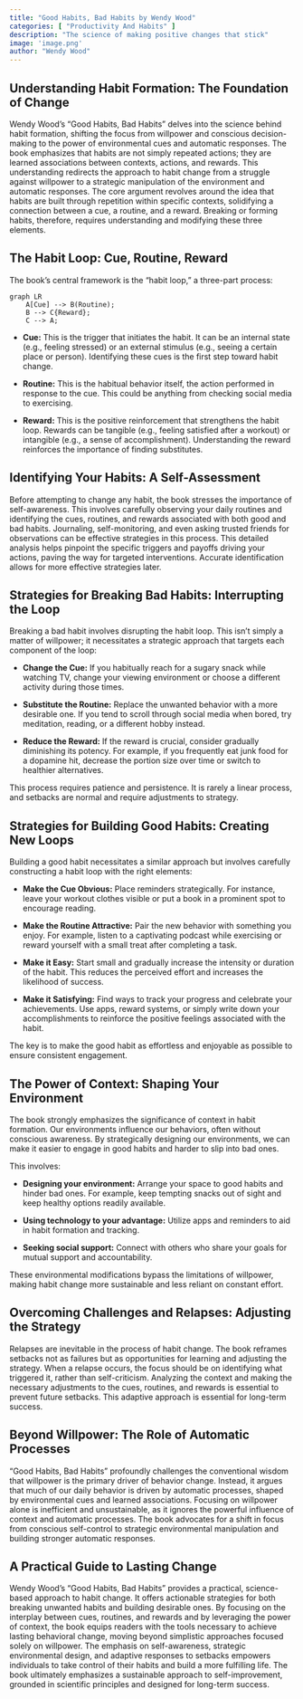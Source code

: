 ```yaml
---
title: "Good Habits, Bad Habits by Wendy Wood"
categories: [ "Productivity And Habits" ]
description: "The science of making positive changes that stick"
image: 'image.png'
author: "Wendy Wood"
---
```

## Understanding Habit Formation: The Foundation of Change

Wendy Wood's "Good Habits, Bad Habits" delves into the science behind habit formation, shifting the focus from willpower and conscious decision-making to the power of environmental cues and automatic responses.  The book emphasizes that habits are not simply repeated actions; they are learned associations between contexts, actions, and rewards.  This understanding redirects the approach to habit change from a struggle against willpower to a strategic manipulation of the environment and automatic responses.  The core argument revolves around the idea that habits are built through repetition within specific contexts, solidifying a connection between a cue, a routine, and a reward.  Breaking or forming habits, therefore, requires understanding and modifying these three elements.

## The Habit Loop: Cue, Routine, Reward

The book's central framework is the "habit loop," a three-part process:

```mermaid
graph LR
    A[Cue] --> B(Routine);
    B --> C{Reward};
    C --> A;
```

* **Cue:** This is the trigger that initiates the habit. It can be an internal state (e.g., feeling stressed) or an external stimulus (e.g., seeing a certain place or person).  Identifying these cues is the first step toward habit change.

* **Routine:** This is the habitual behavior itself, the action performed in response to the cue.  This could be anything from checking social media to exercising.

* **Reward:** This is the positive reinforcement that strengthens the habit loop. Rewards can be tangible (e.g., feeling satisfied after a workout) or intangible (e.g., a sense of accomplishment).  Understanding the reward reinforces the importance of finding substitutes.


## Identifying Your Habits: A Self-Assessment

Before attempting to change any habit, the book stresses the importance of self-awareness.  This involves carefully observing your daily routines and identifying the cues, routines, and rewards associated with both good and bad habits.  Journaling, self-monitoring, and even asking trusted friends for observations can be effective strategies in this process.  This detailed analysis helps pinpoint the specific triggers and payoffs driving your actions, paving the way for targeted interventions. Accurate identification allows for more effective strategies later.


## Strategies for Breaking Bad Habits:  Interrupting the Loop

Breaking a bad habit involves disrupting the habit loop. This isn't simply a matter of willpower; it necessitates a strategic approach that targets each component of the loop:

* **Change the Cue:**  If you habitually reach for a sugary snack while watching TV, change your viewing environment or choose a different activity during those times.

* **Substitute the Routine:** Replace the unwanted behavior with a more desirable one. If you tend to scroll through social media when bored, try meditation, reading, or a different hobby instead.

* **Reduce the Reward:** If the reward is crucial, consider gradually diminishing its potency.  For example, if you frequently eat junk food for a dopamine hit, decrease the portion size over time or switch to healthier alternatives.

This process requires patience and persistence.  It is rarely a linear process, and setbacks are normal and require adjustments to strategy.

## Strategies for Building Good Habits:  Creating New Loops

Building a good habit necessitates a similar approach but involves carefully constructing a habit loop with the right elements:

* **Make the Cue Obvious:** Place reminders strategically.  For instance, leave your workout clothes visible or put a book in a prominent spot to encourage reading.

* **Make the Routine Attractive:** Pair the new behavior with something you enjoy. For example, listen to a captivating podcast while exercising or reward yourself with a small treat after completing a task.

* **Make it Easy:** Start small and gradually increase the intensity or duration of the habit.  This reduces the perceived effort and increases the likelihood of success.

* **Make it Satisfying:** Find ways to track your progress and celebrate your achievements.  Use apps, reward systems, or simply write down your accomplishments to reinforce the positive feelings associated with the habit.

The key is to make the good habit as effortless and enjoyable as possible to ensure consistent engagement.

## The Power of Context: Shaping Your Environment

The book strongly emphasizes the significance of context in habit formation. Our environments influence our behaviors, often without conscious awareness. By strategically designing our environments, we can make it easier to engage in good habits and harder to slip into bad ones.

This involves:

* **Designing your environment:** Arrange your space to good habits and hinder bad ones.  For example, keep tempting snacks out of sight and keep healthy options readily available.

* **Using technology to your advantage:** Utilize apps and reminders to aid in habit formation and tracking.

* **Seeking social support:** Connect with others who share your goals for mutual support and accountability.

These environmental modifications bypass the limitations of willpower, making habit change more sustainable and less reliant on constant effort.


## Overcoming Challenges and Relapses:  Adjusting the Strategy

Relapses are inevitable in the process of habit change. The book reframes setbacks not as failures but as opportunities for learning and adjusting the strategy. When a relapse occurs, the focus should be on identifying what triggered it, rather than self-criticism. Analyzing the context and making the necessary adjustments to the cues, routines, and rewards is essential to prevent future setbacks. This adaptive approach is essential for long-term success.


##  Beyond Willpower:  The Role of Automatic Processes

"Good Habits, Bad Habits" profoundly challenges the conventional wisdom that willpower is the primary driver of behavior change. Instead, it argues that much of our daily behavior is driven by automatic processes, shaped by environmental cues and learned associations.   Focusing on willpower alone is inefficient and unsustainable,  as it ignores the powerful influence of context and automatic processes.  The book advocates for a shift in focus from conscious self-control to strategic environmental manipulation and building stronger automatic responses.

## A Practical Guide to Lasting Change

Wendy Wood’s "Good Habits, Bad Habits" provides a practical, science-based approach to habit change. It offers actionable strategies for both breaking unwanted habits and building desirable ones. By focusing on the interplay between cues, routines, and rewards and by leveraging the power of context, the book equips readers with the tools necessary to achieve lasting behavioral change, moving beyond simplistic approaches focused solely on willpower.  The emphasis on self-awareness, strategic environmental design, and adaptive responses to setbacks empowers individuals to take control of their habits and build a more fulfilling life. The book ultimately emphasizes a sustainable approach to self-improvement, grounded in scientific principles and designed for long-term success.

